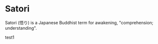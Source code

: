 # Satori

Satori (悟り) is a Japanese Buddhist term for awakening, "comprehension; understanding".

test1

